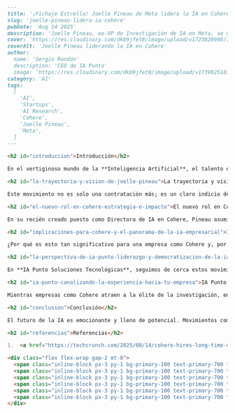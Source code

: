 ```markdown
---
title: '¡Fichaje Estrella! Joelle Pineau de Meta lidera la IA en Cohere.'
slug: 'joelle-pineau-lidera-ia-cohere'
pubDate: 'Aug 14 2025'
description: 'Joelle Pineau, ex-VP de Investigación de IA en Meta, se une a Cohere como Directora de IA, prometiendo impulsar la IA empresarial y la estrategia global de la compañía.'
cover: 'https://res.cloudinary.com/dkb9jfet8/image/upload/v1723820986/IA-cerebro_x1v8b6.webp'
coverAlt: 'Joelle Pineau liderando la IA en Cohere'
author:
  name: 'Sergio Rondón'
  description: 'CEO de IA Punto'
  image: 'https://res.cloudinary.com/dkb9jfet8/image/upload/v1739925181/sergio_gdcaeh.png'
category: 'AI'
tags:
  [
    'AI',
    'Startups',
    'AI Research',
    'Cohere',
    'Joelle Pineau',
    'Meta',
  ]
---

<h2 id="introduccion">Introducción</h2>

En el vertiginoso mundo de la **Inteligencia Artificial**, el talento es, sin duda, el recurso más valioso. Cada nuevo avance, cada innovación disruptiva, suele estar impulsada por mentes brillantes que están redefiniendo lo que es posible. Es por eso que una noticia reciente ha causado revuelo en la industria: la contratación de **Joelle Pineau**, una figura de renombre y larga trayectoria en la investigación de IA de Meta, como la nueva Directora de IA de Cohere.

<h2 id="la-trayectoria-y-vision-de-joelle-pineau">La trayectoria y visión de Joelle Pineau</h2>

Este movimiento no es solo una contratación más; es un claro indicio de hacia dónde se dirige el futuro de la **Inteligencia Artificial**, especialmente en el ámbito empresarial. Joelle Pineau, quien anteriormente fue la Vicepresidenta de Investigación de IA en Meta y supervisó el aclamado laboratorio de investigación fundamental de IA (FAIR), trae consigo una riqueza de experiencia y una visión estratégica que pocos poseen. Durante su tiempo en FAIR, lideró iniciativas clave que sentaron las bases para muchos de los sistemas de IA que hoy damos por sentados, desde el procesamiento del lenguaje natural hasta la visión por computadora. Su papel fue fundamental en impulsar la investigación de vanguardia, publicando trabajos influyentes y fomentando un entorno de colaboración que atrajo a algunos de los mejores investigadores del mundo.

<h2 id="el-nuevo-rol-en-cohere-estrategia-e-impacto">El nuevo rol en Cohere: estrategia e impacto</h2>

En su recién creado puesto como Directora de IA en Cohere, Pineau asumirá la responsabilidad de supervisar la estrategia de IA en todas las áreas críticas de la empresa: investigación, producto y políticas. Esto significa que su influencia no solo se limitará al desarrollo tecnológico, sino que también dará forma a cómo Cohere interactúa con sus usuarios y con el ecosistema de IA en general, asegurando que el desarrollo sea no solo innovador, sino también ético y responsable.

<h2 id="implicaciones-para-cohere-y-el-panorama-de-la-ia-empresarial">Implicaciones para Cohere y el panorama de la IA empresarial</h2>

¿Por qué es esto tan significativo para una empresa como Cohere y, por extensión, para el panorama de la IA? Cohere se ha posicionado como un actor clave en el ámbito de los modelos de lenguaje grandes (LLMs) enfocados en soluciones empresariales. Esto significa que están ayudando a las empresas a integrar la **IA generativa** de maneras prácticas y seguras, desde la automatización de la atención al cliente hasta la generación de contenido y el análisis de datos. La incorporación de una líder de la talla de Joelle Pineau refuerza enormemente su capacidad para competir con gigantes como OpenAI, Google o Anthropic, quienes también están en una carrera por dominar el espacio de la IA. La visión y el liderazgo de Pineau pueden ser el catalizador que impulse a Cohere a nuevas alturas, permitiéndoles desarrollar soluciones de IA aún más sofisticadas y adaptadas a las necesidades específicas de las empresas.

<h2 id="la-perspectiva-de-ia-punto-liderazgo-y-democratizacion-de-la-ia">La perspectiva de IA Punto: liderazgo y democratización de la IA</h2>

En **IA Punto Soluciones Tecnológicas**, seguimos de cerca estos movimientos estratégicos en la industria de la **Inteligencia Artificial**. Entendemos que la clave del éxito en la implementación de la IA radica no solo en la tecnología en sí, sino en el liderazgo visionario y la profunda experiencia. La llegada de Joelle Pineau a Cohere subraya la madurez del campo de la IA y la creciente necesidad de contar con expertos que no solo comprendan los algoritmos, sino también las implicaciones estratégicas y éticas. Para nosotros, en IA Punto, esta noticia refuerza nuestra propia misión: ofrecer soluciones tecnológicas de IA de vanguardia, adaptadas a las necesidades de cada cliente, siempre con la promesa de integrar la innovación más reciente con un enfoque práctico y centrado en el negocio.

<h2 id="ia-punto-canalizando-la-experiencia-hacia-tu-empresa">IA Punto: Canalizando la experiencia hacia tu empresa</h2>

Mientras empresas como Cohere atraen a la élite de la investigación, en **IA Punto** nos inspiramos para canalizar esa experiencia y conocimiento de la IA a su empresa. No somos HubSpot ni ninguna otra de las grandes corporaciones mencionadas, somos IA Punto, y nuestro objetivo es democratizar el acceso a estas poderosas herramientas, aplicando los principios de la investigación más avanzada para resolver sus desafíos diarios. Al mantenernos al tanto de las últimas tendencias y los movimientos de talento clave, nos aseguramos de que las soluciones que ofrecemos estén siempre en la vanguardia de la tecnología.

<h2 id="conclusion">Conclusión</h2>

El futuro de la IA es emocionante y lleno de potencial. Movimientos como la contratación de Joelle Pineau demuestran que la guerra por el talento en IA está en pleno apogeo y que las empresas están dispuestas a invertir fuertemente para asegurarse un lugar en la cúspide de la innovación. En **IA Punto Soluciones Tecnológicas**, estamos listos para acompañarlo en este viaje, transformando las posibilidades de la IA en realidades tangibles para su negocio.

<h2 id="referencias">Referencias</h2>

1.  <a href="https://techcrunch.com/2025/08/14/cohere-hires-long-time-meta-research-head-joelle-pineau-as-its-chief-ai-officer/" target="_blank" rel="noopener noreferrer">TechCrunch: Cohere hires long-time Meta research head Joelle Pineau as its chief AI officer</a>

<div class="flex flex-wrap gap-2 mt-8">
  <span class="inline-block px-3 py-1 bg-primary-100 text-primary-700 text-xs font-semibold rounded-full shadow-sm">AI</span>
  <span class="inline-block px-3 py-1 bg-primary-100 text-primary-700 text-xs font-semibold rounded-full shadow-sm">Startups</span>
  <span class="inline-block px-3 py-1 bg-primary-100 text-primary-700 text-xs font-semibold rounded-full shadow-sm">AI Research</span>
  <span class="inline-block px-3 py-1 bg-primary-100 text-primary-700 text-xs font-semibold rounded-full shadow-sm">Cohere</span>
  <span class="inline-block px-3 py-1 bg-primary-100 text-primary-700 text-xs font-semibold rounded-full shadow-sm">Joelle Pineau</span>
  <span class="inline-block px-3 py-1 bg-primary-100 text-primary-700 text-xs font-semibold rounded-full shadow-sm">Meta</span>
</div>
```